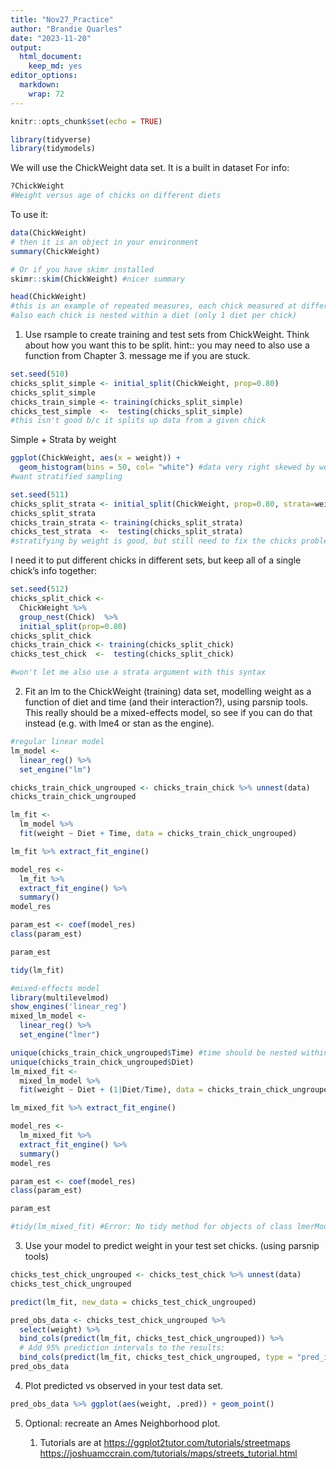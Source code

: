 ```yaml
---
title: "Nov27_Practice"
author: "Brandie Quarles"
date: "2023-11-20"
output: 
  html_document: 
    keep_md: yes
editor_options: 
  markdown: 
    wrap: 72
---
```


```r
knitr::opts_chunk$set(echo = TRUE)
```

```r
library(tidyverse)
library(tidymodels)
```



We will use the ChickWeight data set. It is a built in dataset For info:

```r
?ChickWeight
#Weight versus age of chicks on different diets
```

To use it:

```r
data(ChickWeight)
# then it is an object in your environment
summary(ChickWeight)

# Or if you have skimr installed
skimr::skim(ChickWeight) #nicer summary

head(ChickWeight)
#this is an example of repeated measures, each chick measured at different time points 
#also each chick is nested within a diet (only 1 diet per chick)
```

1.  Use rsample to create training and test sets from ChickWeight. Think
    about how you want this to be split. hint:: you may need to also use
    a function from Chapter 3. message me if you are stuck.
```r
set.seed(510)
chicks_split_simple <- initial_split(ChickWeight, prop=0.80)
chicks_split_simple
chicks_train_simple <- training(chicks_split_simple)
chicks_test_simple  <-  testing(chicks_split_simple)
#this isn't good b/c it splits up data from a given chick 
```

Simple + Strata by weight
```r
ggplot(ChickWeight, aes(x = weight)) + 
  geom_histogram(bins = 50, col= "white") #data very right skewed by weight
#want stratified sampling 

set.seed(511)
chicks_split_strata <- initial_split(ChickWeight, prop=0.80, strata=weight)
chicks_split_strata
chicks_train_strata <- training(chicks_split_strata)
chicks_test_strata  <-  testing(chicks_split_strata)
#stratifying by weight is good, but still need to fix the chicks problem
```

I need it to put different chicks in different sets, but keep all of a single chick's info together:
```r
set.seed(512)
chicks_split_chick <- 
  ChickWeight %>% 
  group_nest(Chick)  %>% 
  initial_split(prop=0.80)
chicks_split_chick
chicks_train_chick <- training(chicks_split_chick)
chicks_test_chick  <-  testing(chicks_split_chick)

#won't let me also use a strata argument with this syntax
```


2.  Fit an lm to the ChickWeight (training) data set, modelling weight
    as a function of diet and time (and their interaction?), using
    parsnip tools. This really should be a mixed-effects model, so see
    if you can do that instead (e.g. with lme4 or stan as the engine).
```r
#regular linear model
lm_model <- 
  linear_reg() %>% 
  set_engine("lm")

chicks_train_chick_ungrouped <- chicks_train_chick %>% unnest(data)
chicks_train_chick_ungrouped

lm_fit <- 
  lm_model %>% 
  fit(weight ~ Diet + Time, data = chicks_train_chick_ungrouped)

lm_fit %>% extract_fit_engine()

model_res <- 
  lm_fit %>% 
  extract_fit_engine() %>% 
  summary()
model_res

param_est <- coef(model_res)
class(param_est)

param_est

tidy(lm_fit) 
```

```r
#mixed-effects model
library(multilevelmod)
show_engines('linear_reg')
mixed_lm_model <-
  linear_reg() %>% 
  set_engine("lmer")

unique(chicks_train_chick_ungrouped$Time) #time should be nested within Chick which is nested within diet
unique(chicks_train_chick_ungrouped$Diet)
lm_mixed_fit <- 
  mixed_lm_model %>% 
  fit(weight ~ Diet + (1|Diet/Time), data = chicks_train_chick_ungrouped) #I'm pretty sure this is the wrong syntax

lm_mixed_fit %>% extract_fit_engine()

model_res <- 
  lm_mixed_fit %>% 
  extract_fit_engine() %>% 
  summary()
model_res

param_est <- coef(model_res)
class(param_est)

param_est

#tidy(lm_mixed_fit) #Error: No tidy method for objects of class lmerMod
```


3.  Use your model to predict weight in your test set chicks. (using
    parsnip tools)
```r
chicks_test_chick_ungrouped <- chicks_test_chick %>% unnest(data)
chicks_test_chick_ungrouped

predict(lm_fit, new_data = chicks_test_chick_ungrouped)

pred_obs_data <- chicks_test_chick_ungrouped %>% 
  select(weight) %>% 
  bind_cols(predict(lm_fit, chicks_test_chick_ungrouped)) %>% 
  # Add 95% prediction intervals to the results:
  bind_cols(predict(lm_fit, chicks_test_chick_ungrouped, type = "pred_int")) 
pred_obs_data
```

4.  Plot predicted vs observed in your test data set.
```r
pred_obs_data %>% ggplot(aes(weight, .pred)) + geom_point()
```


5.  Optional: recreate an Ames Neighborhood plot.

    1.  Tutorials are at <https://ggplot2tutor.com/tutorials/streetmaps>
        <https://joshuamccrain.com/tutorials/maps/streets_tutorial.html>
